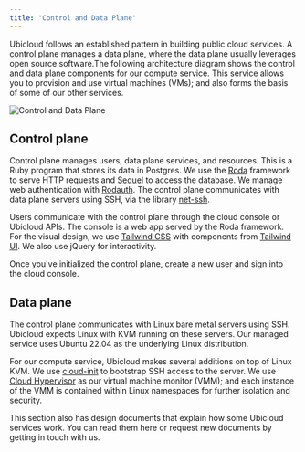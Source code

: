 ```yaml
---
title: 'Control and Data Plane'
---
```


Ubicloud follows an established pattern in building public cloud services. A control plane manages a data plane, where the data plane usually leverages open source software.The following architecture diagram shows the control and data plane components for our compute service. This service allows you to provision and use virtual machines (VMs); and also forms the basis of some of our other services.

![Control and Data Plane](/architecture/control-and-data-plane-1.jpg)


## Control plane

Control plane manages users, data plane services, and resources. This is a Ruby program that stores its data in Postgres. We use the [Roda](https://roda.jeremyevans.net/) framework to serve HTTP requests and [Sequel](http://sequel.jeremyevans.net/) to access the database. We manage web authentication with [Rodauth](http://rodauth.jeremyevans.net/). The control plane communicates with data plane servers using SSH, via the library [net-ssh](https://github.com/net-ssh/net-ssh).

Users communicate with the control plane through the cloud console or Ubicloud APIs. The console is a web app served by the Roda framework. For the visual design, we use [Tailwind CSS](https://tailwindcss.com/) with components from [Tailwind UI](https://tailwindui.com/). We also use jQuery for interactivity.

Once you've initialized the control plane, create a new user and sign into the cloud console.

## Data plane

The control plane communicates with Linux bare metal servers using SSH. Ubicloud expects Linux with KVM running on these servers. Our managed service uses Ubuntu 22.04 as the underlying Linux distribution.

For our compute service, Ubicloud makes several additions on top of Linux KVM. We use [cloud-init](https://github.com/canonical/cloud-init) to bootstrap SSH access to the server. We use [Cloud Hypervisor](https://github.com/cloud-hypervisor/cloud-hypervisor) as our virtual machine monitor (VMM); and each instance of the VMM is contained within Linux namespaces for further isolation and security.

This section also has design documents that explain how some Ubicloud services work. You can read them here or request new documents by getting in touch with us.

